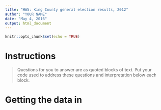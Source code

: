 ```yaml
---
title: "HW5: King County general election results, 2012"
author: "YOUR NAME"
date: "May 4, 2016"
output: html_document
---
```


```r
knitr::opts_chunk$set(echo = TRUE)
```

# Instructions

> Questions for you to answer are as quoted blocks of text. Put your code used to address these questions and interpretation below each block.

# Getting the data in

